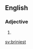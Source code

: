 ==English==

===Adjective===
{{head|en|adjective superlative form}}

# {{en-superlative of|briny}}

[[sv:briniest]]